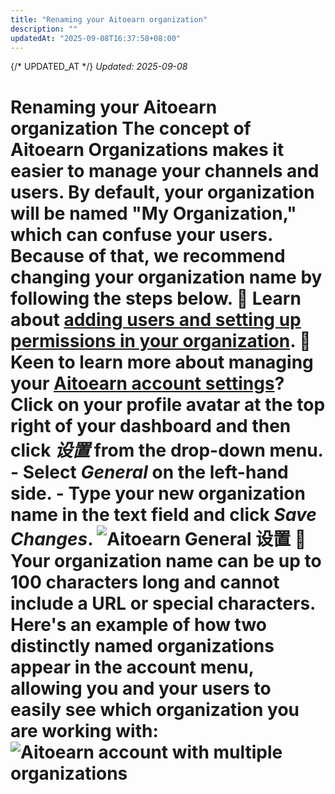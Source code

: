 ```yaml
---
title: "Renaming your Aitoearn organization"
description: ""
updatedAt: "2025-09-08T16:37:58+08:00"
---
```

{/* UPDATED_AT */}
_Updated: 2025-09-08_

# Renaming your Aitoearn organization The concept of Aitoearn Organizations makes it easier to manage your channels and users. By default, your organization will be named "My Organization," which can confuse your users. Because of that, we recommend changing your organization name by following the steps below. 📝 Learn about [adding users and setting up permissions in your organization](https://aitoearn.helpscoutdocs.com/article/670-adding-users-and-setting-up-permissions-in-your-organization). 🎥 Keen to learn more about managing your [Aitoearn account settings](https://fast.wistia.net/embed/channel/nasetpeuf7?wchannelid=nasetpeuf7&wmediaid=yufpkp96lw)? Click on your profile avatar at the top right of your dashboard and then click *设置* from the drop-down menu. - Select ***General*** on the left-hand side. - Type your new organization name in the text field and click ***Save Changes***. ![Aitoearn General 设置](//d33v4339jhl8k0.cloudfront.net/docs/assets/64cb6cf86d4a3e191f237e66/images/67ae3f088ccf815f4fc08265/file-9ZIwYGth0u.jpg) 📝 Your organization name can be up to 100 characters long and cannot include a URL or special characters. Here's an example of how two distinctly named organizations appear in the account menu, allowing you and your users to easily see which organization you are working with: ![Aitoearn account with multiple organizations](//d33v4339jhl8k0.cloudfront.net/docs/assets/64cb6cf86d4a3e191f237e66/images/67ae4069769d1a4e1f4ed98d/file-gbE91GYym6.jpg)